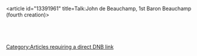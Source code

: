 <article id="13391961" title=Talk:John de Beauchamp, 1st Baron Beauchamp (fourth creation)>
	<talkpage id="13391961" title="Talk:John de Beauchamp, 1st Baron Beauchamp (fourth creation)">
{{WikiProject Biography
|living=no
|class=Stub

|listas=Beauchamp, John
|baronets-work-group=yes
}}
[[Category:Articles requiring a direct DNB link]]
	</talkpage>
</article>